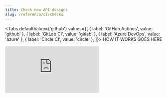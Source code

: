 ```yaml
---
title: Check new API designs
slug: /reference/ci/checks
---
```




<Tabs defaultValue={'github'} values={[
  { label: 'GitHub Actions', value: 'github' },
  { label: 'GitLab CI', value: 'gitlab' },
  { label: 'Azure DevOps', value: 'azure' },
  { label: 'Circle CI', value: 'circle' },
]}>
  <TabItem value="github">
    HOW IT WORKS GOES HERE
  </TabItem>






  <TabItem value="gitlab">
    <iframe
      style={{width: '100%', height: 800}}
      src="https://portal.productboard.com/jrfqari9tbyg5hzpygihtwp4/c/13-gitlab-ci-workflow-support"
      frameBorder="0"
    />
  </TabItem>

  <TabItem value="circle">
    <iframe
      style={{width: '100%', height: 800}}
      frameBorder="0" src="https://portal.productboard.com/jrfqari9tbyg5hzpygihtwp4/c/14-support-circle-ci"
    />
  </TabItem>

  <TabItem value="azure">
    <iframe
      style={{width: '100%', height: 800}}
      frameBorder="0" src="https://portal.productboard.com/jrfqari9tbyg5hzpygihtwp4/c/15-azure-devops"
      frameBorder="0"
    />
  </TabItem>

</Tabs>
